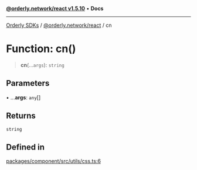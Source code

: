 [**@orderly.network/react v1.5.10**](/sdks/tech-doc/@orderly.network/react/README) • **Docs**

***

[Orderly SDKs](/sdks/tech-doc/packages) / [@orderly.network/react](/sdks/tech-doc/@orderly.network/react/README) / cn

# Function: cn()

> **cn**(...`args`): `string`

## Parameters

• ...**args**: `any`[]

## Returns

`string`

## Defined in

[packages/component/src/utils/css.ts:6](https://github.com/OrderlyNetwork/js-sdk/blob/554ae704783e3b83c40bb234a899e8f02987d9b6/packages/component/src/utils/css.ts#L6)
